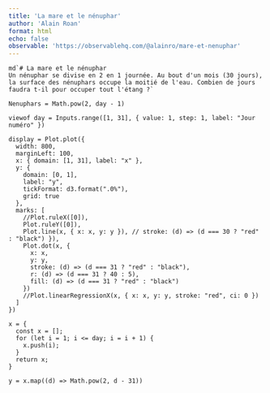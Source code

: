 ```yaml
---
title: 'La mare et le nénuphar'
author: 'Alain Roan'
format: html
echo: false
observable: 'https://observablehq.com/@alainro/mare-et-nenuphar'
---
```


```ojs
md`# La mare et le nénuphar
Un nénuphar se divise en 2 en 1 journée. Au bout d'un mois (30 jours), la surface des nénuphars occupe la moitié de l'eau. Combien de jours faudra t-il pour occuper tout l'étang ?`
```

```ojs
Nenuphars = Math.pow(2, day - 1)
```

```ojs
viewof day = Inputs.range([1, 31], { value: 1, step: 1, label: "Jour numéro" })
```

```ojs
display = Plot.plot({
  width: 800,
  marginLeft: 100,
  x: { domain: [1, 31], label: "x" },
  y: {
    domain: [0, 1],
    label: "y",
    tickFormat: d3.format(".0%"),
    grid: true
  },
  marks: [
    //Plot.ruleX([0]),
    Plot.ruleY([0]),
    Plot.line(x, { x: x, y: y }), // stroke: (d) => (d === 30 ? "red" : "black") }),
    Plot.dot(x, {
      x: x,
      y: y,
      stroke: (d) => (d === 31 ? "red" : "black"),
      r: (d) => (d === 31 ? 40 : 5),
      fill: (d) => (d === 31 ? "red" : "black")
    })
    //Plot.linearRegressionX(x, { x: x, y: y, stroke: "red", ci: 0 })
  ]
})
```

```ojs
x = {
  const x = [];
  for (let i = 1; i <= day; i = i + 1) {
    x.push(i);
  }
  return x;
}
```

```ojs
y = x.map((d) => Math.pow(2, d - 31))
```

